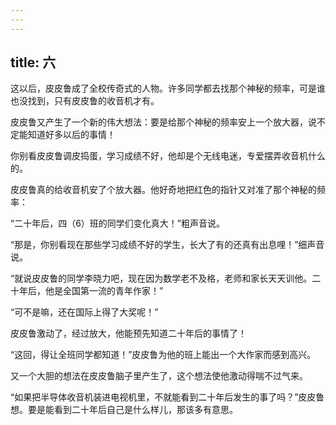 ```yaml
---
---
---
```

title: 六
---



这以后，皮皮鲁成了全校传奇式的人物。许多同学都去找那个神秘的频率，可是谁也没找到，只有皮皮鲁的收音机才有。

皮皮鲁又产生了一个新的伟大想法：要是给那个神秘的频率安上一个放大器，说不定能知道好多以后的事情！

你别看皮皮鲁调皮捣蛋，学习成绩不好，他却是个无线电迷，专爱摆弄收音机什么的。

皮皮鲁真的给收音机安了个放大器。他好奇地把红色的指针又对准了那个神秘的频率：

“二十年后，四（6）班的同学们变化真大！”粗声音说。

“那是，你别看现在那些学习成绩不好的学生，长大了有的还真有出息哩！”细声音说。

“就说皮皮鲁的同学李晓力吧，现在因为数学老不及格，老师和家长天天训他。二十年后，他是全国第一流的青年作家！”

“可不是嘛，还在国际上得了大奖呢！”

皮皮鲁激动了，经过放大，他能预先知道二十年后的事情了！

“这回，得让全班同学都知道！”皮皮鲁为他的班上能出一个大作家而感到高兴。

又一个大胆的想法在皮皮鲁脑子里产生了，这个想法使他激动得喘不过气来。

“如果把半导体收音机装进电视机里，不就能看到二十年后发生的事了吗？”皮皮鲁想。要是能看到二十年后自己是什么样儿，那该多有意思。
